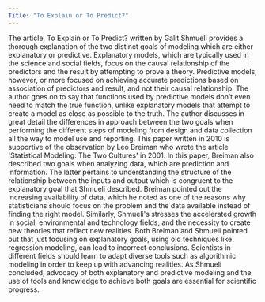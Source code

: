 ```yaml
---
Title: "To Explain or To Predict?"
---
```


The article, To Explain or To Predict? written by Galit Shmueli provides a thorough explanation of the two distinct goals of modeling which are either explanatory or predictive. Explanatory models, which are typically used in the science and social fields, focus on the causal relationship of the predictors and the result by attempting to prove a theory. Predictive models, however, or more focused on achieving accurate predictions based on association of predictors and result, and not their causal relationship. The author goes on to say that functions used by predictive models don't even need to match the true function, unlike explanatory models that attempt to create a model as close as possible to the truth. The author discusses in great detail the differences in approach between the two goals when performing the different steps of modeling from design and data collection all the way to model use and reporting. This paper written in 2010 is supportive of the observation by Leo Breiman who wrote the article \'Statistical Modeling: The Two Cultures\' in 2001. In this paper, Breiman also described two goals when analyzing data, which are prediction and information. The latter pertains to understanding the structure of the relationship between the inputs and output which is congruent to the explanatory goal that Shmueli described. Breiman pointed out the increasing availability of data, which he noted as one of the reasons why statisticians should focus on the problem and the data available instead of finding the right model. Similarly, Shmueli\'s stresses the accelerated growth in social, environmental and technology fields, and the necessity to create new theories that reflect new realities. Both Breiman and Shmueli pointed out that just focusing on explanatory goals, using old techniques like regression modeling, can lead to incorrect conclusions. Scientists in different fields should learn to adapt diverse tools such as algorithmic modeling in order to keep up with advancing realities. As Shmueli concluded, advocacy of both explanatory and predictive modeling and the use of tools and knowledge to achieve both goals are essential for scientific progress.
